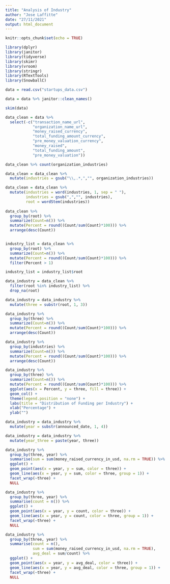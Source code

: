 ```yaml
---
title: "Analysis of Industry"
author: "Jose Laffitte"
date: "27/11/2021"
output: html_document
---
```


```r
knitr::opts_chunk$set(echo = TRUE)
```

```r
library(dplyr)
library(janitor)
library(tidyverse)
library(skimr)
library(vroom)
library(stringr)
library(RTextTools)
library(SnowballC)
```

```r
data = read.csv("startups_data.csv")

data = data %>% janitor::clean_names()
```

```r
skim(data)

data_clean = data %>% 
  select(-c("transaction_name_url", 
            "organization_name_url", 
            "money_raised_currency", 
            "total_funding_amount_currency", 
            "pre_money_valuation_currency", 
            "money_raised", 
            "total_funding_amount", 
            "pre_money_valuation"))

data_clean %>% count(organization_industries)

```

```r
data_clean = data_clean %>%
  mutate(industries = gsub("\\,.*,","", organization_industries))

data_clean = data_clean %>%
  mutate(industries = word(industries, 1, sep = " "), 
         industries = gsub(",","", industries), 
         root = wordStem(industries))
        
data_clean %>% 
  group_by(root) %>%
  summarize(Count=n()) %>%
  mutate(Percent = round((Count/sum(Count)*100))) %>%
  arrange(desc(Count))


industry_list = data_clean %>%
  group_by(root) %>%
  summarize(Count=n()) %>%
  mutate(Percent = round((Count/sum(Count)*100))) %>%
  filter(Percent > 1)

industry_list = industry_list$root

data_industry = data_clean %>%
  filter(root %in% industry_list) %>%
  drop_na(root)

data_industry = data_industry %>%
  mutate(three = substr(root, 1, 3))

data_industry %>% 
  group_by(three) %>%
  summarize(Count=n()) %>%
  mutate(Percent = round((Count/sum(Count)*100))) %>%
  arrange(desc(Count))

data_industry %>% 
  group_by(industries) %>%
  summarize(Count=n()) %>%
  mutate(Percent = round((Count/sum(Count)*100))) %>%
  arrange(desc(Count))

```

```r
data_industry %>%
  group_by(three) %>%
  summarize(Count=n()) %>%
  mutate(Percent = round((Count/sum(Count)*100))) %>%
  ggplot(aes(x = Percent, y = three, fill = three)) + 
  geom_col() +
  theme(legend.position = "none") +
  labs(title = "Distribution of Funding per Industry") +
  xlab("Percentage") +
  ylab("") 

data_industry = data_industry %>%
  mutate(year = substr(announced_date, 1, 4))

data_industry = data_industry %>%
  mutate(year_three = paste(year, three))

data_industry %>%
  group_by(three, year) %>%
  summarise(sum = sum(money_raised_currency_in_usd, na.rm = TRUE)) %>%
  ggplot() +
  geom_point(aes(x = year, y = sum, color = three)) +
  geom_line(aes(x = year, y = sum, color = three, group = 1)) +
  facet_wrap(~three) +
  NULL

data_industry %>%
  group_by(three, year) %>%
  summarise(count = n()) %>%
  ggplot() +
  geom_point(aes(x = year, y = count, color = three)) +
  geom_line(aes(x = year, y = count, color = three, group = 1)) +
  facet_wrap(~three) +
  NULL

data_industry %>%
  group_by(three, year) %>%
  summarise(count = n(), 
            sum = sum(money_raised_currency_in_usd, na.rm = TRUE), 
            avg_deal = sum/count) %>%
  ggplot() +
  geom_point(aes(x = year, y = avg_deal, color = three)) +
  geom_line(aes(x = year, y = avg_deal, color = three, group = 1)) +
  facet_wrap(~three) +
  NULL

```

